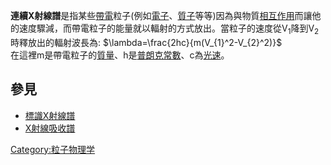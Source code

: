 '''連續X射線譜'''是指某些[[電荷|帶電]]粒子(例如[[電子|電子]]、[[質子|質子]]等等)因為與物質[[相互作用|相互作用]]而讓他的速度驟減，而帶電粒子的能量就以輻射的方式放出。當粒子的速度從V<sub>1</sub>降到V<sub>2</sub>時釋放出的輻射波長為:
<math>\lambda=\frac{2hc}{m(V_{1}^2-V_{2}^2)}</math><br />
在這裡m是帶電粒子的[[質量|質量]]、h是[[普朗克常數|普朗克常數]]、c為[[光速|光速]]。

==參見==
*[[標識X射線譜|標識X射線譜]]
*[[X射線吸收譜|X射線吸收譜]]
{{物理小作品}}

[[Category:粒子物理学|Category:粒子物理学]]
